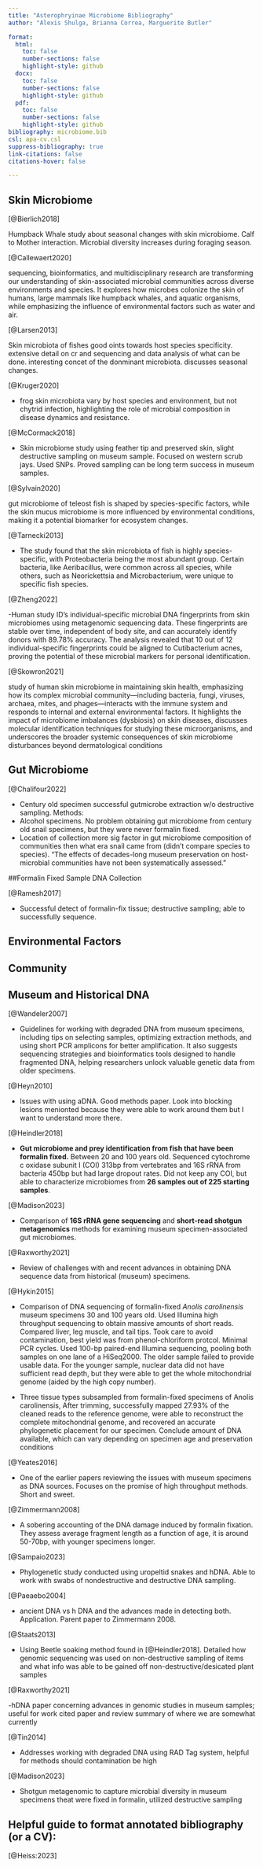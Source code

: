 ```yaml
---
title: "Asterophryinae Microbiome Bibliography"
author: "Alexis Shulga, Brianna Correa, Marguerite Butler"

format:
  html:
    toc: false
    number-sections: false
    highlight-style: github
  docx: 
    toc: false
    number-sections: false
    highlight-style: github
  pdf: 
    toc: false
    number-sections: false
    highlight-style: github
bibliography: microbiome.bib
csl: apa-cv.csl
suppress-bibliography: true
link-citations: false
citations-hover: false

---
```


## Skin Microbiome

[@Bierlich2018]

Humpback Whale study about seasonal changes with skin microbiome. Calf to Mother interaction. Microbial diversity increases during foraging season.

[@Callewaert2020]

sequencing, bioinformatics, and multidisciplinary research are transforming our understanding of skin-associated microbial communities across diverse environments and species. It explores how microbes colonize the skin of humans, large mammals like humpback whales, and aquatic organisms, while emphasizing the influence of environmental factors such as water and air.

[@Larsen2013]

Skin microbiota of fishes good oints towards host species specificity. extensive detail on cr and sequencing and data analysis of what can be done. interesting concet of the donminant microbiota. discusses seasonal changes.

[@Kruger2020]

-  frog skin microbiota vary by host species and environment, but not chytrid infection, highlighting the role of microbial composition in disease dynamics and resistance.

[@McCormack2018]

- Skin microbiome study using feather tip and preserved skin, slight destructive sampling on museum sample. Focused on western scrub jays. Used SNPs. Proved sampling can be long term success in museum samples. 

[@Sylvain2020]

gut microbiome of teleost fish is shaped by species-specific factors, while the skin mucus microbiome is more influenced by environmental conditions, making it a potential biomarker for ecosystem changes.

[@Tarnecki2013]

- The study found that the skin microbiota of fish is highly species-specific, with Proteobacteria being the most abundant group. Certain bacteria, like Aeribacillus, were common across all species, while others, such as Neorickettsia and Microbacterium, were unique to specific fish species.

[@Zheng2022]

-Human study ID's individual-specific microbial DNA fingerprints from skin microbiomes using metagenomic sequencing data. These fingerprints are stable over time, independent of body site, and can accurately identify donors with 89.78% accuracy. The analysis revealed that 10 out of 12 individual-specific fingerprints could be aligned to Cutibacterium acnes, proving the potential of these microbial markers for personal identification.

[@Skowron2021]

study of human skin microbiome in maintaining skin health, emphasizing how its complex microbial community—including bacteria, fungi, viruses, archaea, mites, and phages—interacts with the immune system and responds to internal and external environmental factors. It highlights the impact of microbiome imbalances (dysbiosis) on skin diseases, discusses molecular identification techniques for studying these microorganisms, and underscores the broader systemic consequences of skin microbiome disturbances beyond dermatological conditions


## Gut Microbiome

[@Chalifour2022]

- Century old specimen successful gutmicrobe extraction w/o destructive sampling. Methods:
- Alcohol specimens. No problem obtaining gut microbiome from century old snail specimens, but they were never formalin fixed.
- Location of collection more sig factor in gut microbiome composition of communities then what era snail came from (didn't compare species to species). "The effects of decades-long museum preservation on host-microbial communities have not been systematically assessed."

##Formalin Fixed Sample DNA Collection

[@Ramesh2017]

- Successful detect of formalin-fix tissue; destructive sampling; able to successfully sequence.


 
## Environmental Factors


## Community 


## Museum and Historical DNA

[@Wandeler2007]

-  Guidelines for working with degraded DNA from museum specimens, including tips on selecting samples, optimizing extraction methods, and using short PCR amplicons for better amplification. It also suggests sequencing strategies and bioinformatics tools designed to handle fragmented DNA, helping researchers unlock valuable genetic data from older specimens.


[@Heyn2010]

- Issues with using aDNA. Good methods paper. Look into blocking lesions menionted because they were able to work around them but I want to understand more there. 

[@Heindler2018] 

-  __Gut microbiome and prey identification from fish that have been formalin fixed.__ Between 20 and 100 years old. Sequenced cytochrome c oxidase subunit I (COI) 313bp from vertebrates and 16S rRNA from bacteria 450bp but had large dropout rates. Did not keep any COI, but able to characterize microbiomes from __26 samples out of 225 starting samples__.

[@Madison2023]

-  Comparison of __16S rRNA gene sequencing__ and __short-read shotgun metagenomics__ methods for examining museum specimen-associated gut microbiomes.  

[@Raxworthy2021]

-  Review of challenges with and recent advances in obtaining DNA sequence data from historical (museum) specimens.

[@Hykin2015]

- Comparison of DNA sequencing of formalin-fixed _Anolis carolinensis_ museum specimens 30 and 100 years old. Used Illumina high throughput sequencing to obtain massive amounts of short reads. Compared liver, leg muscle, and tail tips.  Took care to avoid contamination, best yield was from phenol-chloriform protcol. Minimal PCR cycles. Used 100-bp paired-end Illumina sequencing, pooling both samples on one lane of a HiSeq2000. The older sample failed to provide usable data. For the younger sample, nuclear data did not have sufficient read depth, but they were able to get the whole mitochondrial genome (aided by the high copy number). 

- Three tissue types subsampled from formalin-fixed specimens of Anolis carolinensis, After trimming, successfully mapped 27.93% of the cleaned reads to the reference genome, were able to reconstruct the complete mitochondrial genome, and recovered an accurate phylogenetic placement for our specimen. Conclude amount of DNA available, which can vary depending on specimen age and preservation conditions

[@Yeates2016]

- One of the earlier papers reviewing the issues with museum specimens as DNA sources. Focuses on the promise of high throughput methods. Short and sweet. 

[@Zimmermann2008] 

- A sobering accounting of the DNA damage induced by formalin fixation. They assess average fragment length as a function of age, it is around 50-70bp, with younger specimens longer.

[@Sampaio2023]

- Phylogenetic study conducted using uropeltid snakes and hDNA. Able to work with swabs of nondestructive and destructive DNA sampling. 

[@Paeaebo2004]

- ancient DNA vs h DNA and the advances made in detecting both. Application. Parent paper to Zimmermann 2008.

[@Staats2013]

- Using Beetle soaking method found in [@Heindler2018]. Detailed how genomic sequencing was used on non-destructive sampling of items and what info was able to be gained off non-destructive/desicated plant samples

[@Raxworthy2021]

-hDNA paper concerning advances in genomic studies in museum samples; useful for work cited paper and review summary of where we are somewhat currently

[@Tin2014]

- Addresses working with degraded DNA using RAD Tag system, helpful for methods should contamination be high

[@Madison2023]

- Shotgun metagenomic to capture microbial diversity in museum specimens theat were fixed in formalin, utilized destructive sampling


## Helpful guide to format annotated bibliography (or a CV):   

[@Heiss:2023] 